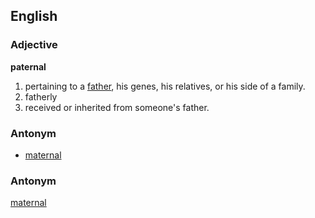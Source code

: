 ==English==

===Adjective===
'''paternal'''

#pertaining to a [[father]], his genes, his relatives, or his side of a family.
#fatherly
#received or inherited from someone's father.

===Antonym===

*[[maternal]]

===Antonym===

[[maternal]]